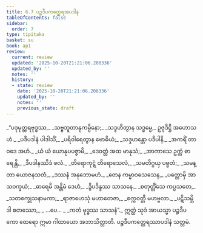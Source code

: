 ```yaml
---
title: 6.7 ပဉ္စဒီပကတ္ထေရအပဒါန
tableOfContents: false
sidebar:
  order: 7
type: tipitaka
basket: su
book: ap1
review:
  current: review
  updated: '2025-10-20T21:21:06.208336'
  updated_by: ''
  notes: ''
  history:
  - state: review
    date: '2025-10-20T21:21:06.208336'
    updated_by: ''
    notes: ''
    previous_state: draft
---
```



<DynamicBreadcrumb />


<ReviewStatus review={frontmatter.review} showDetails={true} />

<HypothesisAnnotation frontmatter={frontmatter} />

<Division number="50" book="ap1" e="ch" v="20" p="119">

<Paragraph number="1437" type="verses" book="ap1">
_“ပဒုမုတ္တရဗုဒ္ဓဿ,_  
_သဗ္ဗဘူတာနုကမ္ပိနော;_  
_သဒ္ဒဟိတွာန သဒ္ဓမ္မေ,_  
ဥဇုဒိဋ္ဌိ အဟောသဟံ._  

</Paragraph>

</Division>
<Division number="51" book="ap1" e="ch" v="20" p="120">

<Paragraph number="1438" type="verses" book="ap1">
_ပဒီပဒါနံ ပါဒါသိံ,_  
_ပရိဝါရေတွာန ဗောဓိယံ;_  
_သဒ္ဒဟန္တော ပဒီပါနိ,_  
_အကရိံ တာဝဒေ အဟံ._  

</Paragraph>

</Division>
<Division number="52" book="ap1" e="ch" v="20" p="120">

<Paragraph number="1439" type="verses" book="ap1">
_ယံ ယံ ယောနုပပဇ္ဇာမိ,_  
_ဒေဝတ္တံ အထ မာနုသံ;_  
_အာကာသေ ဥက္ကံ ဓာရေန္တိ,_  
_ဒီပဒါနဿိဒံ ဖလံ._  

</Paragraph>

</Division>
<Division number="53" book="ap1" e="ch" v="20" p="120">

<Paragraph number="1440" type="verses" book="ap1">
_တိရောကုဋ္ဋံ တိရောသေလံ,_  
_သမတိဂ္ဂယှ ပဗ္ဗတံ;_  
_သမန္တာ ယောဇနသတံ,_  
_ဒဿနံ အနုဘောမဟံ._  

</Paragraph>

</Division>
<Division number="54" book="ap1" e="ch" v="20" p="120">

<Paragraph number="1441" type="verses" book="ap1">
_တေန ကမ္မာဝသေသေန,_  
_ပတ္တောမှိ အာသဝက္ခယံ;_  
_ဓာရေမိ အန္တိမံ ဒေဟံ,_  
_ဒွိပဒိန္ဒဿ သာသနေ._  

</Paragraph>

</Division>
<Division number="55" book="ap1" e="ch" v="20" p="120">

<Paragraph number="1442" type="verses" book="ap1">
_စတုတ္တိံသေ ကပ္ပသတေ,_  
_သတစက္ခုသနာမကာ;_  
_ရာဇာဟေသုံ မဟာတေဇာ,_  
_စက္ကဝတ္တီ မဟဗ္ဗလာ._  

</Paragraph>

</Division>
<Division number="56" book="ap1" e="ch" v="20" p="120">

<Paragraph number="1443" type="verses" book="ap1">
_ပဋိသမ္ဘိဒါ စတဿော,_  
_ …ပေ… _  
_ကတံ ဗုဒ္ဓဿ သာသနံ”._  

</Paragraph>

<Paragraph number="1444" book="ap1">
ဣတ္ထံ သုဒံ အာယသ္မာ ပဉ္စဒီပကော ထေရော ဣမာ ဂါထာယော အဘာသိတ္ထာတိ.

</Paragraph>
</Division>

<Paragraph number="1445" type="center" book="ap1">
ပဉ္စဒီပကတ္ထေရဿာပဒါနံ သတ္တမံ.
</Paragraph>